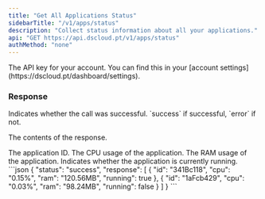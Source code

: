 ```yaml
---
title: "Get All Applications Status"
sidebarTitle: "/v1/apps/status"
description: "Collect status information about all your applications."
api: "GET https://api.dscloud.pt/v1/apps/status"
authMethod: "none"
---
```


<ParamField header="Authorization" type="string" placeholder="API KEY" required>
  The API key for your account. You can find this in your [account settings](https://dscloud.pt/dashboard/settings).
</ParamField>

### Response

<ResponseField name="status" type="string">
  Indicates whether the call was successful. `success` if successful, `error` if not.
</ResponseField>

<ResponseField name="response" type="object">

The contents of the response.

<Expandable title="Toggle object">

<ResponseField name="id" type="string">
  The application ID.
</ResponseField>

<ResponseField name="cpu" type="string">
  The CPU usage of the application.
</ResponseField>

<ResponseField name="ram" type="string">
  The RAM usage of the application.
</ResponseField>

<ResponseField name="running" type="boolean">
  Indicates whether the application is currently running.
</ResponseField>

</Expandable>
</ResponseField>

<ResponseExample>
```json
{
  "status": "success",
  "response": [
    {
      "id": "341Bc118",
      "cpu": "0.15%",
      "ram": "120.56MB",
      "running": true
    },
    {
      "id": "1aFcb429",
      "cpu": "0.03%",
      "ram": "98.24MB",
      "running": false
    }
  ]
}
```
</ResponseExample>